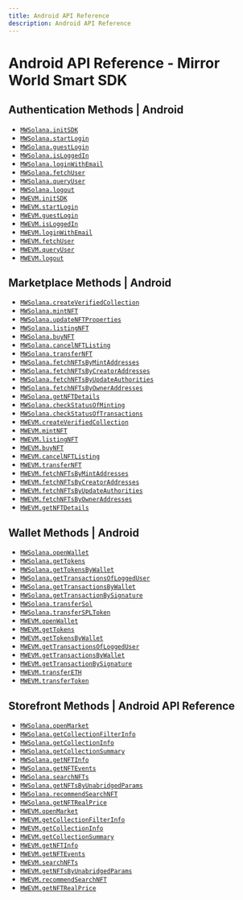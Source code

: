 ```yaml
---
title: Android API Reference
description: Android API Reference
---
```


# Android API Reference - Mirror World Smart SDK

## Authentication Methods | Android
- [`MWSolana.initSDK`](/api-reference/android/authentication/MWSolana.initSDK)
- [`MWSolana.startLogin`](/api-reference/android/authentication/MWSolana.startLogin)
- [`MWSolana.guestLogin`](/api-reference/android/authentication/MWSolana.guestLogin)
- [`MWSolana.isLoggedIn`](/api-reference/android/authentication/MWSolana.isLoggedIn)
- [`MWSolana.loginWithEmail`](/api-reference/android/authentication/MWSolana.loginWithEmail)
- [`MWSolana.fetchUser`](/api-reference/android/authentication/MWSolana.fetchUser)
- [`MWSolana.queryUser`](/api-reference/android/authentication/MWSolana.queryUser)
- [`MWSolana.logout`](/api-reference/android/authentication/MWSolana.logout)
- [`MWEVM.initSDK`](/api-reference/android/authentication/MWEVM.initSDK)
- [`MWEVM.startLogin`](/api-reference/android/authentication/MWEVM.startLogin)
- [`MWEVM.guestLogin`](/api-reference/android/authentication/MWEVM.guestLogin)
- [`MWEVM.isLoggedIn`](/api-reference/android/authentication/MWEVM.isLoggedIn)
- [`MWEVM.loginWithEmail`](/api-reference/android/authentication/MWEVM.loginWithEmail)
- [`MWEVM.fetchUser`](/api-reference/android/authentication/MWEVM.fetchUser)
- [`MWEVM.queryUser`](/api-reference/android/authentication/MWEVM.queryUser)
- [`MWEVM.logout`](/api-reference/android/authentication/MWEVM.logout)

## Marketplace Methods | Android
- [`MWSolana.createVerifiedCollection`](/api-reference/android/marketplace/MWSolana.createVerifiedCollection)
- [`MWSolana.mintNFT`](/api-reference/android/marketplace/MWSolana.mintNFT)
- [`MWSolana.updateNFTProperties`](/api-reference/android/marketplace/MWSolana.updateNFTProperties)
- [`MWSolana.listingNFT`](/api-reference/android/marketplace/MWSolana.listingNFT)
- [`MWSolana.buyNFT`](/api-reference/android/marketplace/MWSolana.buyNFT)
- [`MWSolana.cancelNFTListing`](/api-reference/android/marketplace/MWSolana.cancelNFTListing)
- [`MWSolana.transferNFT`](/api-reference/android/marketplace/MWSolana.transferNFT)
- [`MWSolana.fetchNFTsByMintAddresses`](/api-reference/android/marketplace/MWSolana.fetchNFTsByMintAddresses)
- [`MWSolana.fetchNFTsByCreatorAddresses`](/api-reference/android/marketplace/MWSolana.fetchNFTsByCreatorAddresses)
- [`MWSolana.fetchNFTsByUpdateAuthorities`](/api-reference/android/marketplace/MWSolana.fetchNFTsByUpdateAuthorities)
- [`MWSolana.fetchNFTsByOwnerAddresses`](/api-reference/android/marketplace/MWSolana.fetchNFTsByOwnerAddresses)
- [`MWSolana.getNFTDetails`](/api-reference/android/marketplace/MWSolana.getNFTDetails)
- [`MWSolana.checkStatusOfMinting`](/api-reference/android/marketplace/MWSolana.checkStatusOfMinting)
- [`MWSolana.checkStatusOfTransactions`](/api-reference/android/marketplace/MWSolana.checkStatusOfTransactions)
- [`MWEVM.createVerifiedCollection`](/api-reference/android/marketplace/MWEVM.createVerifiedCollection)
- [`MWEVM.mintNFT`](/api-reference/android/marketplace/MWEVM.mintNFT)
- [`MWEVM.listingNFT`](/api-reference/android/marketplace/MWEVM.listingNFT)
- [`MWEVM.buyNFT`](/api-reference/android/marketplace/MWEVM.buyNFT)
- [`MWEVM.cancelNFTListing`](/api-reference/android/marketplace/MWEVM.cancelNFTListing)
- [`MWEVM.transferNFT`](/api-reference/android/marketplace/MWEVM.transferNFT)
- [`MWEVM.fetchNFTsByMintAddresses`](/api-reference/android/marketplace/MWEVM.fetchNFTsByMintAddresses)
- [`MWEVM.fetchNFTsByCreatorAddresses`](/api-reference/android/marketplace/MWEVM.fetchNFTsByCreatorAddresses)
- [`MWEVM.fetchNFTsByUpdateAuthorities`](/api-reference/android/marketplace/MWEVM.fetchNFTsByUpdateAuthorities)
- [`MWEVM.fetchNFTsByOwnerAddresses`](/api-reference/android/marketplace/MWEVM.fetchNFTsByOwnerAddresses)
- [`MWEVM.getNFTDetails`](/api-reference/android/marketplace/MWEVM.getNFTDetails)

## Wallet Methods | Android
- [`MWSolana.openWallet`](/api-reference/android/wallet/MWSolana.openWallet)
- [`MWSolana.getTokens`](/api-reference/android/wallet/MWSolana.getTokens)
- [`MWSolana.getTokensByWallet`](/api-reference/android/wallet/MWSolana.getTokensByWallet)
- [`MWSolana.getTransactionsOfLoggedUser`](/api-reference/android/wallet/MWSolana.getTransactionsOfLoggedUser)
- [`MWSolana.getTransactionsByWallet`](/api-reference/android/wallet/MWSolana.getTransactionsByWallet)
- [`MWSolana.getTransactionBySignature`](/api-reference/android/wallet/MWSolana.getTransactionBySignature)
- [`MWSolana.transferSol`](/api-reference/android/wallet/MWSolana.transferSol)
- [`MWSolana.transferSPLToken`](/api-reference/android/wallet/MWSolana.transferSPLToken)
- [`MWEVM.openWallet`](/api-reference/android/wallet/MWEVM.openWallet)
- [`MWEVM.getTokens`](/api-reference/android/wallet/MWEVM.getTokens)
- [`MWEVM.getTokensByWallet`](/api-reference/android/wallet/MWEVM.getTokensByWallet)
- [`MWEVM.getTransactionsOfLoggedUser`](/api-reference/android/wallet/MWEVM.getTransactionsOfLoggedUser)
- [`MWEVM.getTransactionsByWallet`](/api-reference/android/wallet/MWEVM.getTransactionsByWallet)
- [`MWEVM.getTransactionBySignature`](/api-reference/android/wallet/MWEVM.getTransactionBySignature)
- [`MWEVM.transferETH`](/api-reference/android/wallet/MWEVM.transferETH)
- [`MWEVM.transferToken`](/api-reference/android/wallet/MWEVM.transferToken)

## Storefront Methods | Android API Reference

- [`MWSolana.openMarket`](/api-reference/android/storefront/MWSolana.openMarket)
- [`MWSolana.getCollectionFilterInfo`](/api-reference/android/storefront/MWSolana.getCollectionFilterInfo)
- [`MWSolana.getCollectionInfo`](/api-reference/android/storefront/MWSolana.getCollectionInfo)
- [`MWSolana.getCollectionSummary`](/api-reference/android/storefront/MWSolana.getCollectionSummary)
- [`MWSolana.getNFTInfo`](/api-reference/android/storefront/MWSolana.getNFTInfo)
- [`MWSolana.getNFTEvents`](/api-reference/android/storefront/MWSolana.getNFTEvents)
- [`MWSolana.searchNFTs`](/api-reference/android/storefront/MWSolana.searchNFTs)
- [`MWSolana.getNFTsByUnabridgedParams`](/api-reference/android/storefront/MWSolana.getNFTsByUnabridgedParams)
- [`MWSolana.recommendSearchNFT`](/api-reference/android/storefront/MWSolana.recommendSearchNFT)
- [`MWSolana.getNFTRealPrice`](/api-reference/android/storefront/MWSolana.getNFTRealPrice)
- [`MWEVM.openMarket`](/api-reference/android/storefront/MWEVM.openMarket)
- [`MWEVM.getCollectionFilterInfo`](/api-reference/android/storefront/MWEVM.getCollectionFilterInfo)
- [`MWEVM.getCollectionInfo`](/api-reference/android/storefront/MWEVM.getCollectionInfo)
- [`MWEVM.getCollectionSummary`](/api-reference/android/storefront/MWEVM.getCollectionSummary)
- [`MWEVM.getNFTInfo`](/api-reference/android/storefront/MWEVM.getNFTInfo)
- [`MWEVM.getNFTEvents`](/api-reference/android/storefront/MWEVM.getNFTEvents)
- [`MWEVM.searchNFTs`](/api-reference/android/storefront/MWEVM.searchNFTs)
- [`MWEVM.getNFTsByUnabridgedParams`](/api-reference/android/storefront/MWEVM.getNFTsByUnabridgedParams)
- [`MWEVM.recommendSearchNFT`](/api-reference/android/storefront/MWEVM.recommendSearchNFT)
- [`MWEVM.getNFTRealPrice`](/api-reference/android/storefront/MWEVM.getNFTRealPrice)
